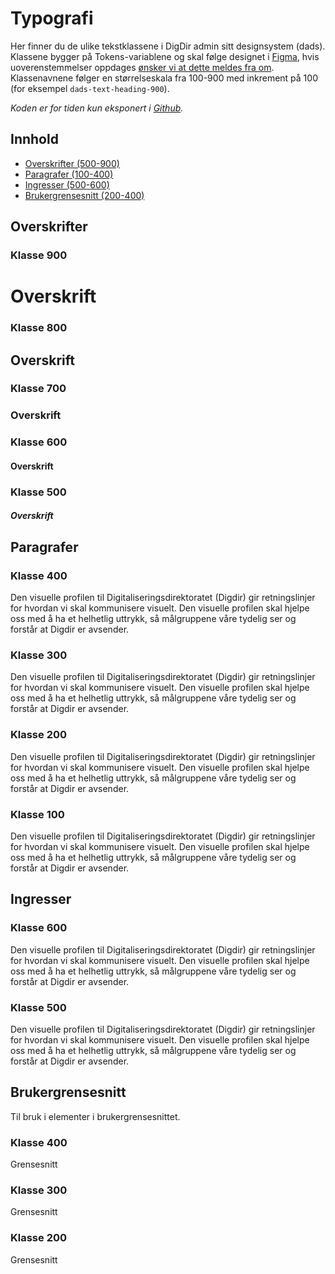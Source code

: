 
<Meta title="Generelt/Typografi" />

# Typografi

Her finner du de ulike tekstklassene i DigDir admin sitt designsystem (dads).
Klassene bygger på Tokens-variablene og skal følge designet i [Figma](https://www.figma.com/file/eeznFkuH7UletQmhN174VR/DDS---Design-Tokens?node-id=15%3A98), hvis uoverenstemmelser oppdages [ønsker vi at dette meldes fra om](https://github.com/felleslosninger/tlp-design-admin/issues).
Klassenavnene følger en størrelseskala fra 100-900 med inkrement på 100 (for eksempel `dads-text-heading-900`).

_Koden er for tiden kun eksponert i [Github](https://github.com/felleslosninger/tlp-design-admin/tree/main/packages/css/)._

## Innhold

- [Overskrifter (500-900)](#overskrifter)
- [Paragrafer (100-400)](#paragrafer)
- [Ingresser (500-600)](#ingresser)
- [Brukergrensesnitt (200-400)](#brukergrensesnitt)

## Overskrifter

### Klasse 900

<Preview isExpanded >
<h1 class='dads-text-heading-900'>
  Overskrift
</h1>
</Preview>

### Klasse 800

<Preview isExpanded >
<h2 class='dads-text-heading-800'>
  Overskrift
</h2>
</Preview>

### Klasse 700

<Preview isExpanded >
<h3 class='dads-text-heading-700'>
  Overskrift
</h3>
</Preview>

### Klasse 600

<Preview isExpanded >
<h4 class='dads-text-heading-600'>
  Overskrift
</h4>
</Preview>

### Klasse 500

<Preview isExpanded >
<h5 class='dads-text-heading-500'>
  Overskrift
</h5>
</Preview>

## Paragrafer

### Klasse 400

<Preview isExpanded >
<p class='dads-text-body-400'>
  Den visuelle profilen til Digitaliseringsdirektoratet (Digdir) gir retningslinjer for hvordan vi skal kommunisere visuelt. Den visuelle profilen skal hjelpe oss med å ha et helhetlig uttrykk, så målgruppene våre tydelig ser og forstår at Digdir er avsender.
</p>
</Preview>

### Klasse 300

<Preview isExpanded >
<p class='dads-text-body-300'>
  Den visuelle profilen til Digitaliseringsdirektoratet (Digdir) gir retningslinjer for hvordan vi skal kommunisere visuelt. Den visuelle profilen skal hjelpe oss med å ha et helhetlig uttrykk, så målgruppene våre tydelig ser og forstår at Digdir er avsender.
</p>
</Preview>

### Klasse 200

<Preview isExpanded >
<p class='dads-text-body-200'>
  Den visuelle profilen til Digitaliseringsdirektoratet (Digdir) gir retningslinjer for hvordan vi skal kommunisere visuelt. Den visuelle profilen skal hjelpe oss med å ha et helhetlig uttrykk, så målgruppene våre tydelig ser og forstår at Digdir er avsender.
</p>
</Preview>

### Klasse 100

<Preview isExpanded >
<p class='dads-text-body-100'>
  Den visuelle profilen til Digitaliseringsdirektoratet (Digdir) gir retningslinjer for hvordan vi skal kommunisere visuelt. Den visuelle profilen skal hjelpe oss med å ha et helhetlig uttrykk, så målgruppene våre tydelig ser og forstår at Digdir er avsender.
</p>
</Preview>

## Ingresser

### Klasse 600

<Preview isExpanded >
<p class='dads-text-ingress-600'>
  Den visuelle profilen til Digitaliseringsdirektoratet (Digdir) gir retningslinjer for hvordan vi skal kommunisere visuelt. Den visuelle profilen skal hjelpe oss med å ha et helhetlig uttrykk, så målgruppene våre tydelig ser og forstår at Digdir er avsender.
</p>
</Preview>

### Klasse 500 

<Preview isExpanded >
<p class='dads-text-ingress-500'>
  Den visuelle profilen til Digitaliseringsdirektoratet (Digdir) gir retningslinjer for hvordan vi skal kommunisere visuelt. Den visuelle profilen skal hjelpe oss med å ha et helhetlig uttrykk, så målgruppene våre tydelig ser og forstår at Digdir er avsender.
</p>
</Preview>


## Brukergrensesnitt

Til bruk i elementer i brukergrensesnittet.

### Klasse 400

<Preview isExpanded >
<span class='dads-text-interface-400'>
  Grensesnitt
</span>
</Preview>

### Klasse 300

<Preview isExpanded >
<span class='dads-text-interface-300'>
  Grensesnitt
</span>
</Preview>

### Klasse 200

<Preview isExpanded >
<span class='dads-text-interface-200'>
  Grensesnitt
</span>
</Preview>
